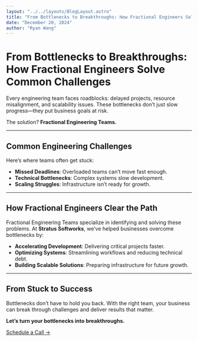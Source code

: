 ```yaml
---
layout: "../../layouts/BlogLayout.astro"
title: "From Bottlenecks to Breakthroughs: How Fractional Engineers Solve Common Challenges"
date: "December 20, 2024"
author: "Ryan Wang"
---
```


# From Bottlenecks to Breakthroughs: How Fractional Engineers Solve Common Challenges

Every engineering team faces roadblocks: delayed projects, resource misalignment, and scalability issues. These bottlenecks don’t just slow progress—they put business goals at risk.

The solution? **Fractional Engineering Teams.**

---

## Common Engineering Challenges

Here’s where teams often get stuck:

- **Missed Deadlines**: Overloaded teams can’t move fast enough.
- **Technical Bottlenecks**: Complex systems slow development.
- **Scaling Struggles**: Infrastructure isn’t ready for growth.

---

## How Fractional Engineers Clear the Path

Fractional Engineering Teams specialize in identifying and solving these problems. At **Stratus Softworks**, we’ve helped businesses overcome bottlenecks by:

- **Accelerating Development**: Delivering critical projects faster.
- **Optimizing Systems**: Streamlining workflows and reducing technical debt.
- **Building Scalable Solutions**: Preparing infrastructure for future growth.

---

## From Stuck to Success

Bottlenecks don’t have to hold you back. With the right team, your business can break through challenges and deliver results that matter.

**Let’s turn your bottlenecks into breakthroughs.**

[Schedule a Call →](https://calendly.com/ryan-stratussoftworks/30min?month=2024-12)
